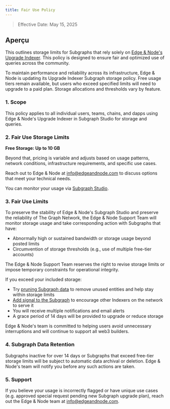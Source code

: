 ```yaml
---
title: Fair Use Policy
---
```


> Effective Date: May 15, 2025

## Aperçu

This outlines storage limits for Subgraphs that rely solely on [Edge & Node's Upgrade Indexer](/subgraphs/upgrade-indexer/). This policy is designed to ensure fair and optimized use of queries across the community.

To maintain performance and reliability across its infrastructure, Edge & Node is updating its Upgrade Indexer Subgraph storage policy. Free usage tiers remain available, but users who exceed specified limits will need to upgrade to a paid plan. Storage allocations and thresholds vary by feature.

### 1. Scope

This policy applies to all individual users, teams, chains, and dapps using Edge & Node's Upgrade Indexer in Subgraph Studio for storage and queries.

### 2. Fair Use Storage Limits

**Free Storage: Up to 10 GB**

Beyond that, pricing is variable and adjusts based on usage patterns, network conditions, infrastructure requirements, and specific use cases.

Reach out to Edge & Node at [info@edgeandnode.com](mailto:info@edgeandnode.com) to discuss options that meet your technical needs.

You can monitor your usage via [Subgraph Studio](https://thegraph.com/studio/).

### 3. Fair Use Limits

To preserve the stability of Edge & Node's Subgraph Studio and preserve the reliability of The Graph Network, the Edge & Node Support Team will monitor storage usage and take corresponding action with Subgraphs that have:

- Abnormally high or sustained bandwidth or storage usage beyond posted limits
- Circumvention of storage thresholds (e.g., use of multiple free-tier accounts)

The Edge & Node Support Team reserves the right to revise storage limits or impose temporary constraints for operational integrity.

If you exceed your included storage:

- Try [pruning Subgraph data](/subgraphs/best-practices/pruning/) to remove unused entities and help stay within storage limits
- [Add signal to the Subgraph](/subgraphs/developing/publishing/publishing-a-subgraph/#adding-signal-to-your-subgraph) to encourage other Indexers on the network to serve it
- You will receive multiple notifications and email alerts
- A grace period of 14 days will be provided to upgrade or reduce storage

Edge & Node's team is committed to helping users avoid unnecessary interruptions and will continue to support all web3 builders.

### 4. Subgraph Data Retention

Subgraphs inactive for over 14 days or Subgraphs that exceed free-tier storage limits will be subject to automatic data archival or deletion. Edge & Node's team will notify you before any such actions are taken.

### 5. Support

If you believe your usage is incorrectly flagged or have unique use cases (e.g. approved special request pending new Subgraph upgrade plan), reach out the Edge & Node team at [info@edgeandnode.com](mailto:info@edgeandnode.com).
